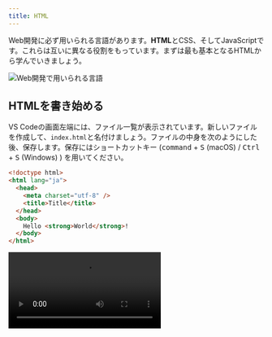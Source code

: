 ```yaml
---
title: HTML
---
```



Web開発に必ず用いられる言語があります。<Term>**HTML**</Term>とCSS、そしてJavaScriptです。これらは互いに異なる役割をもっています。まずは最も基本となる<Term>HTML</Term>から学んでいきましょう。

![Web開発で用いられる言語](./web-development-languages.drawio.svg)

## <Term>HTML</Term>を書き始める

VS Codeの画面左端には、ファイル一覧が表示されています。新しいファイルを作成して、`index.html`と名付けましょう。ファイルの中身を次のようにした後、保存します。保存にはショートカットキー (<kbd>command</kbd> + <kbd>S</kbd> (macOS) / <kbd>Ctrl</kbd> + <kbd>S</kbd> (Windows) ) を用いてください。

```html title="index.html"
<!doctype html>
<html lang="ja">
  <head>
    <meta charset="utf-8" />
    <title>Title</title>
  </head>
  <body>
    Hello <strong>World</strong>!
  </body>
</html>
```

<video src={createFileVideo} controls />

## ブラウザで<Term>HTML</Term>ファイルを開く

前頁で作成したフォルダを開き、`index.html`が作成されていることを確認しましょう。このファイルをダブルクリックして開きます。`Hello World!` (`World`の部分だけ太字) が表示されましたか？

<video src={openInBrowserVideo} controls />

:::info[拡張子]

VS Code上で作成したファイルは`index.html`でした。しかしながら、Windowsでフォルダの中身を見ると`index`しか表示されません (macOSの場合は正しく表示されます)。なぜでしょうか？

ファイル名の`.` (ピリオド) 以降の部分は<Term>**拡張子**</Term>と呼ばれ、ファイルの種類を識別するために用いられることが多いです。先ほど`index.html`という名前のファイルを作成したのは、<Term>HTML</Term>ファイルであることを明示するためです。

実はWindowsでは、拡張子は標準で表示されません。下の動画を参考に、拡張子を表示する設定に変更しておきましょう。

<video src={showFileExtensionsVideo} controls />

:::

## <Term>HTML</Term>の構造

それでは、先ほどのファイルの中身を見ていきましょう。

`<strong>World</strong>`の部分に注目してください。

<Term>HTML</Term>ファイルは、文書に意味を持たせるために、<Term>**タグ**</Term>と呼ばれる構造を持つことができます。<Term>タグ</Term>は、`<tag>`のような、`<`と`>`で囲まれた英数字のまとまりです。

{/* prettier-ignore */}
<Term>タグ</Term>は、`<tag>内容</tag>`のように、<Term>タグ</Term>名の先頭にスラッシュを付けるか否かの区別により<Term>**開始タグ**</Term>と<Term>**終了タグ**</Term>に分かれ、内部にテキストや別のタグを挟み込むことができます。<Term>開始タグ</Term>から<Term>終了タグ</Term>までのまとまりを<Term>**要素**</Term>といいます。

`body`要素の中身を書き換え、次のようにしてみましょう。

{/* prettier-ignore */}
```html title="index.html"
<!doctype html>
<html lang="ja">
  <head>
    <meta charset="utf-8" />
    <title>Title</title>
  </head>
  <body>
    Hello <a href="https://www.google.com/"><strong>World</strong></a>!
  </body>
</html>
```

繰り返しになりますが、<Term>HTML</Term>を編集したら、<kbd>command</kbd> + <kbd>S</kbd> (macOS) / <kbd>Ctrl</kbd> + <kbd>S</kbd> (Windows) キーを押してファイルを保存します。ファイル名の横に表示されている丸い記号が消えたら保存が完了しています。

![ファイルを保存する](./save-file.png)

:::tip[ショートカットキー]

ショートカットキーがうまく押せませんか？<kbd>command</kbd> + <kbd>S</kbd> (macOS) / <kbd>Ctrl</kbd> + <kbd>S</kbd> (Windows) はよく、「<kbd>command</kbd> (macOS) または<kbd>Ctrl</kbd> (Windows) キーと<kbd>S</kbd>キーを同時に押す」と言われますが、実は同時に押すと半分くらいの確率で失敗します。<kbd>command</kbd> (macOS) / <kbd>Ctrl</kbd> (Windows) キーを押した後、キーから指を離す前に<kbd>S</kbd>キーを押しましょう。

ショートカットキーを使いこなせるようになると、パソコンの操作速度が飛躍的に上昇します。慣れている人がパソコンを操作しているのを見たら、ぜひ後ろから覗き込んでみましょう。便利そうなショートカットキーを使っている人がいたら身に付けるようにすると良いです。

:::

保存したら、ブラウザの更新ボタンを押して、ページを再読み込みします。

<video src={reloadBrowserVideo} muted controls />

`<a href="https://www.google.com/">～</a>`は **`a`<Term>要素</Term>** です。<Term>開始タグ</Term>の中に`href="https://www.google.com/"`という部分があります。これが<Term>**属性**</Term>です。<Term>属性</Term>は、<Term>開始タグ</Term> の中に`属性名="値"`のように記述され、<Term>要素</Term>の特徴を表します。`a`<Term>要素</Term>の **`href`<Term>属性</Term>** は、ハイパーリンクのリンク先を表す<Term>属性</Term>です。

これにより、ハイパーリンクが設定されます。この例では`a`<Term>要素</Term>の中に`strong`<Term>要素</Term>が含まれています。このように、HTMLタグは<Term>**ネスト**</Term>させることにより、効果を重ね掛けすることができます。

![ネストされた要素](./nested-elements.png)

## <Term>HTML</Term>の文法

それでは、作成した<Term>HTML</Term>をもう一度見直してみましょう。

すべての<Term>HTML</Term>ファイルは、

```html title="index.html"
<!doctype html>
```

という、「このファイルは<Term>HTML</Term>ファイルだ！」と宣言する定型句から始まります。

続けて記述されるのは`<html lang="ja">`、つまり **`html`<Term>要素</Term>** です。<Term>HTML</Term>は、この`html`<Term>要素</Term>を根とした木構造になっています。このため、`html`<Term>タグ</Term>の閉じ<Term>タグ</Term>はファイルの末尾に現れます。

`html`<Term>要素</Term>の直属の子<Term>要素</Term>は、 **`head`<Term>要素</Term>** と **`body`<Term>要素</Term>** の二つだけです。このうち、後者 (`body`<Term>要素</Term>) が実際にブラウザの表示領域上に表示されることになります。

![HTMLの構造](./html-structure.drawio.svg)

:::info

ブラウザの画面内に表示される情報を表すのは `body`<Term>要素</Term>中だけなので、<Term>HTML</Term>ファイルの編集は通常 `body`<Term>要素</Term>内部が中心となります。このドキュメントでも、これ以降掲載する<Term>HTML</Term>のサンプルコードは `body`<Term>要素</Term>内部のみを記述することとします。

:::

## 演習問題1

単一のHTMLファイルのみを使用して、下のような遠足の持ち物リストを作成してみましょう。お弁当は何よりも重要なので太字にしましょう。

![遠足の持ち物リストの例](./excursion-sample.png)

:::info[ヒント]

- 「遠足の持ち物」という見出しがあります。`h1`タグについて調べてみてください。
- 箇条書きを表現するには、単に先頭に「・」と書くのではなく箇条書きを表すタグを用います。`ul`タグと`li`タグについて調べてみてください。

:::

<Answer title="遠足の持ち物リスト">

```html
<!doctype html>
<html lang="ja">
  <head>
    <meta charset="utf-8" />
    <title>遠足の持ち物リスト</title>
  </head>
  <body>
    <h1>遠足の持ち物</h1>
    <ul>
      <li><strong>お弁当</strong></li>
      <li>水筒</li>
      <li>タオル</li>
      <li>レジャーシート</li>
    </ul>
  </body>
</html>
```

<ViewSource url={import.meta.url} path="_samples/excursion" />

</Answer>

## 演習問題2（発展）

下のようなフォームを作成してみましょう。いきなり飛躍した感がありますが、やることは単純で、ひたすらHTMLタグを並べるのみです。

![新規登録フォームの例](form-sample.png)

:::info[ヒント]

- `ID`や`パスワード`といった文字が表形式に並んでいます。`table`タグで実現できます。
- テキストボックスは`input`タグで作成できます。
- 最後の箇条書きには`ul`タグや`li`タグを使用しています。

:::

<Answer title="新規登録フォーム">

```html
<!doctype html>
<html lang="ja">
  <head>
    <meta charset="utf-8" />
    <title>新規登録</title>
  </head>
  <body>
    <p>新規登録</p>
    <table>
      <tr>
        <th>ID</th>
        <td><input type="text" /></td>
      </tr>
      <tr>
        <th>パスワード</th>
        <td><input type="password" /></td>
      </tr>
    </table>
    <ul>
      <li>IDは他のユーザーと重複させることはできません。</li>
      <li>パスワードは8文字以上です。</li>
    </ul>
  </body>
</html>
```

<ViewSource url={import.meta.url} path="_samples/form" />

</Answer>
